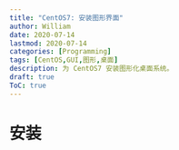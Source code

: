 ```yaml
---
title: "CentOS7: 安装图形界面"
author: William
date: 2020-07-14
lastmod: 2020-07-14
categories: [Programming]
tags: [CentOS,GUI,图形,桌面]
description: 为 CentOS7 安装图形化桌面系统。
draft: true
ToC: true
---
```


# 安装

```bash

```



